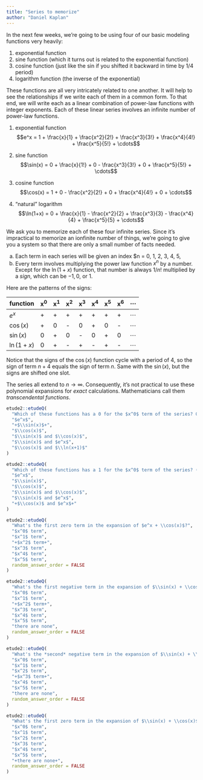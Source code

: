 ```yaml
---
title: "Series to memorize"
author: "Daniel Kaplan"
---
```


In the next few weeks, we're going to be using four of our basic modeling functions very heavily:

1. exponential function
2. sine function (which it turns out is related to the exponential function)
3. cosine function (just like the sin if you shifted it backward in time by 1/4 period)
4. logarithm function (the inverse of the exponential)

These functions are all very intricately related to one another. It will help to see the relationships if we write each of them in a common form. To that end, we will write each as a linear combination of power-law functions with integer exponents. Each of these linear series involves an infinite number of power-law functions.

1. exponential function$$e^x = 1 + \frac{x}{1} + \frac{x^2}{2!} + \frac{x^3}{3!} + \frac{x^4}{4!} + \frac{x^5}{5!} + \cdots$$

2. sine function $$\sin(x) = 0 + \frac{x}{1!} + 0 - \frac{x^3}{3!} + 0 + \frac{x^5}{5!} + \cdots$$

3. cosine function $$\cos(x) = 1 + 0 - \frac{x^2}{2!} + 0 + \frac{x^4}{4!} + 0 + \cdots$$

4. "natural" logarithm$$\ln(1+x) = 0 + \frac{x}{1} - \frac{x^2}{2} + \frac{x^3}{3} - \frac{x^4}{4} + \frac{x^5}{5} + \cdots$$

We ask you to memorize each of these four infinite series. Since it's impractical to memorize an ionfinite number of things, we're going to give you a system so that there are only a small number of facts needed.

a. Each term in each series will be given an index $n = 0, 1, 2, 3, 4, 5, \cdots
b. Every term involves multiplying the power law function $x^n$ by a number. Except for the $\ln(1+x)$ function, that number is always $1/n!$ multiplied by a *sign*, which can be $-1, 0$, or $1$. 

Here are the patterns of the signs:

function  |x^0^|x^1^|x^2^|x^3^|x^4^|x^5^|x^6^| $\cdots$
----------|----|----|----|----|----|----|----|----
$e^x$     | +  |   +|   +|   +|   +|   +|   +| $\cdots$
$\cos(x)$ | +  |   0|   -|   0|   +|   0|   -| $\cdots$
$\sin(x)$ | 0  |   +|   0|   -|   0|   +|   0| $\cdots$
$\ln(1+x)$| 0  |   +|   -|   +|   -|   +|   -| $\cdots$

Notice that the signs of the $\cos(x)$ function cycle with a period of 4, so the sign of term $n+4$ equals the sign of term $n$. Same with the $\sin(x)$, but the signs are shifted one slot. 

The series all extend to $n\rightarrow\infty$. Consequently, it's not practical to use these polynomial expansions for *exact* calculations. Mathematicians call them *transcendental functions*. 

```r
etude2::etudeQ(
  "Which of these functions has a 0 for the $x^0$ term of the series? Choose the most complete correct answer.",
  "$e^x$",
  "+$\\sin(x)$+",
  "$\\cos(x)$",
  "$\\sin(x)$ and $\\cos(x)$",
  "$\\sin(x)$ and $e^x$",
  "$\\cos(x)$ and $\\ln(x+1)$"
)
```

```r
etude2::etudeQ(
  "Which of these functions has a 1 for the $x^0$ term of the series? (Choose the most complete correct answer.",
  "$e^x$",
  "$\\sin(x)$",
  "$\\cos(x)$",
  "$\\sin(x)$ and $\\cos(x)$",
  "$\\sin(x)$ and $e^x$",
  "+$\\cos(x)$ and $e^x$+"
)
```

```r
etude2::etudeQ(
  "What's the first zero term in the expansion of $e^x + \\cos(x)$?",
  "$x^0$ term",
  "$x^1$ term",
  "+$x^2$ term+",
  "$x^3$ term",
  "$x^4$ term",
  "$x^5$ term",
  random_answer_order = FALSE
)
```

```r
etude2::etudeQ(
  "What's the first negative term in the expansion of $\\sin(x) + \\cos(x)$?",
  "$x^0$ term",
  "$x^1$ term",
  "+$x^2$ term+",
  "$x^3$ term",
  "$x^4$ term",
  "$x^5$ term",
  "there are none",
  random_answer_order = FALSE
)
```

```r
etude2::etudeQ(
  "What's the *second* negative term in the expansion of $\\sin(x) + \\cos(x)$?",
  "$x^0$ term",
  "$x^1$ term",
  "$x^2$ term",
  "+$x^3$ term+",
  "$x^4$ term",
  "$x^5$ term",
  "there are none",
  random_answer_order = FALSE
)
```

```r
etude2::etudeQ(
  "What's the first zero term in the expansion of $\\sin(x) + \\cos(x)$?",
  "$x^0$ term",
  "$x^1$ term",
  "$x^2$ term",
  "$x^3$ term",
  "$x^4$ term",
  "$x^5$ term",
  "+there are none+",
  random_answer_order = FALSE
)
```
